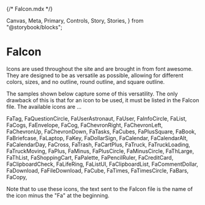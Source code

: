 {/* FaIcon.mdx */}

  Canvas,
  Meta,
  Primary,
  Controls,
  Story,
  Stories,
} from "@storybook/blocks";


<Meta of={FaIcon} />

# FaIcon

Icons are used throughout the site and are brought in from font awesome. They are designed to be as versatile as possible, allowing for different colors, sizes, and no outline, round outline, and square outline.

The samples shown below capture some of this versatility. The only drawback of this is that for an icon to be used, it must be listed in the FaIcon file. The available icons are ...

FaTag,
FaQuestionCircle,
FaUserAstronaut,
FaUser,
FaInfoCircle,
FaList,
FaCogs,
FaEnvelope,
FaCog,
FaChevronRight,
FaChevronLeft,
FaChevronUp,
FaChevronDown,
FaTasks,
FaCubes,
FaPlusSquare,
FaBook,
FaBriefcase,
FaLaptop,
FaKey,
FaDollarSign,
FaCalendar,
FaCalendarAlt,
FaCalendarDay,
FaCross,
FaTrash,
FaCartPlus,
FaTruck,
FaTruckLoading,
FaTruckMoving,
FaPlus,
FaMinus,
FaPlusCircle,
FaMinusCircle,
FaThLarge,
FaThList,
FaShoppingCart,
FaPalette,
FaPencilRuler,
FaCreditCard,
FaClipboardCheck,
FaLifeRing,
FaListUl,
FaClipboardList,
FaCommentDollar,
FaDownload,
FaFileDownload,
FaCube,
FaTimes,
FaTimesCircle,
FaBars,
FaCopy,

Note that to use these icons, the text sent to the FaIcon file is the name of the icon minus the "Fa" at the beginning.

<Primary />
<Controls />
<Stories />
